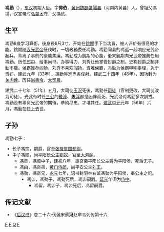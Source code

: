 '''馮勤'''（{{bd|？||56年||catIdx=F}}），[[东汉|东汉]]初期大臣。字'''偉伯'''，[[冀州|冀州]][[魏郡|魏郡]][[繁陽县|繁陽县]]（河南内黄县）人。曾祖父馮揚，汉宣帝时[[弘農|弘農]][[太守|太守]]，父馮伉。
==生平==
馮勤8歳学习算術，後身長8尺3寸。开始在[[銚期|銚期]]手下当功曹，被人评价有很高的才能。銚期随[[汉光武帝|汉光武帝]]征伐时，一切政務委任馮勤。馮勤同县的馮巡一起响应光武帝起兵，背离了事前的豪族焦廉。馮勤成为銚期的心腹，後来銚期向光武帝推薦任用馮勤。历任[[郎中|郎中]]、给事尚书。办事得力，刘秀让他掌管封爵之制。史称封爵之制非勤不能。侯霸推荐阎扬，刘秀不喜欢阎扬，责难侯霸，冯勤为侯霸申明事理，免于责罚。[[建武_(东汉)|建武]]九年（33年），馮勤昇進[[尚書僕射|尚書僕射]]。建武二十四年（48年），因功封为[[关内侯|关内侯]]。历任[[尚書令|尚書令]]、[[大司農|大司農]]。

建武二十七年（51年）五月，大司徒[[玊況|玉況]]死後，馮勤任[[司徒|司徒]]（官制更改，大司徒改为司徒）。光武帝时任[[三公|三公]]的[[戴涉|戴涉]]、[[朱浮|朱浮]]都是因罪而死、光武帝对馮勤多次訓戒。馮勤没有辜负光武帝的期待，恭約尽忠，才堪其任。[[建武中元|建武中元]]元年（56年）六月，馮勤在任上去世。

==子孙==
馮勤七子：
*长子馮宗，嗣爵，官至[[张掖属国|张掖属国]][[都尉|都尉]]。
*中子馮顺，尚平阳长公主[[劉奴|劉奴]]，官至[[大鸿胪|大鸿胪]]。
**馮奋，馮顺中子，[[建初_(东汉)|建初]]八年，馮奋袭平阳长公主爵为平阳侯，死后无子。
**馮由，馮奋弟，[[黄门侍郎|黄门侍郎]]，尚平安公主[[刘王|刘王]]。
**馮劲，馮奋兄，[[永元_(东汉)|永元]]七年，诏书封羽林右监馮劲为平阳侯，奉公主之祀。
***馮卯，馮劲子，馮劲死后，馮卯嗣爵。[[延光|延光]]年间为[[侍中|侍中]]。
****馮留，馮卯子，馮卯死后，馮留嗣爵。
{{东汉大司徒司徒}}
==传记文献==
*《[[后汉书|后汉书]]》卷二十六·伏侯宋蔡'''冯'''赵牟韦列传第十六

[[Category:東汉政治人物|F]]
[[Category:内黄人|F]]
[[Category:冯姓|Q]]
[[Category:东汉司徒|F]]